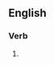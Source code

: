 {{also|coöpt|co-opt}}

==English==

===Verb===
{{en-verb}}

# {{alternative spelling of|co-opt|lang=en}}